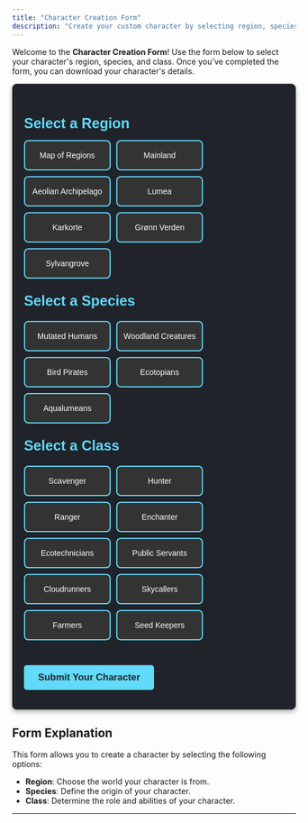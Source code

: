 ```yaml
---
title: "Character Creation Form"
description: "Create your custom character by selecting region, species, and class."
---
```


Welcome to the **Character Creation Form**! Use the form below to select your character's region, species, and class. Once you've completed the form, you can download your character's details.

<form method="POST" style="max-width: 800px; margin: 0 auto; padding: 20px; background-color: #20232a; border: 1px solid #333; border-radius: 8px; box-shadow: 0 4px 8px rgba(0, 0, 0, 0.3); font-family: Arial, sans-serif; color: #ffffff;">
  <h2 style="color: #61dafb; font-size: 1.8em; margin-bottom: 15px;">Select a Region</h2>
  <div style="display: flex; flex-wrap: wrap; gap: 10px;">
    <label for="region-map" style="width: 150px; height: 50px; background-color: #333; color: #fff; border: 2px solid #61dafb; border-radius: 8px; cursor: pointer; text-align: center; display: flex; align-items: center; justify-content: center; transition: background-color 0.3s ease;">
      Map of Regions
      <input type="radio" id="region-map" name="region" value="Map of Regions" style="display: none;" />
    </label>
    <label for="region-mainland" style="width: 150px; height: 50px; background-color: #333; color: #fff; border: 2px solid #61dafb; border-radius: 8px; cursor: pointer; text-align: center; display: flex; align-items: center; justify-content: center; transition: background-color 0.3s ease;">
      Mainland
      <input type="radio" id="region-mainland" name="region" value="Mainland" style="display: none;" />
    </label>
    <label for="region-aeolian" style="width: 150px; height: 50px; background-color: #333; color: #fff; border: 2px solid #61dafb; border-radius: 8px; cursor: pointer; text-align: center; display: flex; align-items: center; justify-content: center; transition: background-color 0.3s ease;">
      Aeolian Archipelago
      <input type="radio" id="region-aeolian" name="region" value="Aeolian Archipelago" style="display: none;" />
    </label>
    <label for="region-lumea" style="width: 150px; height: 50px; background-color: #333; color: #fff; border: 2px solid #61dafb; border-radius: 8px; cursor: pointer; text-align: center; display: flex; align-items: center; justify-content: center; transition: background-color 0.3s ease;">
      Lumea
      <input type="radio" id="region-lumea" name="region" value="Lumea" style="display: none;" />
    </label>
    <label for="region-karkorte" style="width: 150px; height: 50px; background-color: #333; color: #fff; border: 2px solid #61dafb; border-radius: 8px; cursor: pointer; text-align: center; display: flex; align-items: center; justify-content: center; transition: background-color 0.3s ease;">
      Karkorte
      <input type="radio" id="region-karkorte" name="region" value="Karkorte" style="display: none;" />
    </label>
    <label for="region-gronn" style="width: 150px; height: 50px; background-color: #333; color: #fff; border: 2px solid #61dafb; border-radius: 8px; cursor: pointer; text-align: center; display: flex; align-items: center; justify-content: center; transition: background-color 0.3s ease;">
      Grønn Verden
      <input type="radio" id="region-gronn" name="region" value="Grønn Verden" style="display: none;" />
    </label>
    <label for="region-sylvangrove" style="width: 150px; height: 50px; background-color: #333; color: #fff; border: 2px solid #61dafb; border-radius: 8px; cursor: pointer; text-align: center; display: flex; align-items: center; justify-content: center; transition: background-color 0.3s ease;">
      Sylvangrove
      <input type="radio" id="region-sylvangrove" name="region" value="Sylvangrove" style="display: none;" />
    </label>
  </div>

  <h2 style="color: #61dafb; font-size: 1.8em; margin-top: 25px;">Select a Species</h2>
  <div style="display: flex; flex-wrap: wrap; gap: 10px;">
    <label for="species-humans" style="width: 150px; height: 50px; background-color: #333; color: #fff; border: 2px solid #61dafb; border-radius: 8px; cursor: pointer; text-align: center; display: flex; align-items: center; justify-content: center; transition: background-color 0.3s ease;">
      Mutated Humans
      <input type="radio" id="species-humans" name="species" value="Mutated Humans" style="display: none;" />
    </label>
    <label for="species-woodland" style="width: 150px; height: 50px; background-color: #333; color: #fff; border: 2px solid #61dafb; border-radius: 8px; cursor: pointer; text-align: center; display: flex; align-items: center; justify-content: center; transition: background-color 0.3s ease;">
      Woodland Creatures
      <input type="radio" id="species-woodland" name="species" value="Woodland Creatures" style="display: none;" />
    </label>
    <label for="species-pirates" style="width: 150px; height: 50px; background-color: #333; color: #fff; border: 2px solid #61dafb; border-radius: 8px; cursor: pointer; text-align: center; display: flex; align-items: center; justify-content: center; transition: background-color 0.3s ease;">
      Bird Pirates
      <input type="radio" id="species-pirates" name="species" value="Bird Pirates" style="display: none;" />
    </label>
    <label for="species-ecotopians" style="width: 150px; height: 50px; background-color: #333; color: #fff; border: 2px solid #61dafb; border-radius: 8px; cursor: pointer; text-align: center; display: flex; align-items: center; justify-content: center; transition: background-color 0.3s ease;">
      Ecotopians
      <input type="radio" id="species-ecotopians" name="species" value="Ecotopians" style="display: none;" />
    </label>
    <label for="species-aqualumeans" style="width: 150px; height: 50px; background-color: #333; color: #fff; border: 2px solid #61dafb; border-radius: 8px; cursor: pointer; text-align: center; display: flex; align-items: center; justify-content: center; transition: background-color 0.3s ease;">
      Aqualumeans
      <input type="radio" id="species-aqualumeans" name="species" value="Aqualumeans" style="display: none;" />
    </label>
  </div>

  <h2 style="color: #61dafb; font-size: 1.8em; margin-top: 25px;">Select a Class</h2>
  <div style="display: flex; flex-wrap: wrap; gap: 10px;">
    <label for="class-scavenger" style="width: 150px; height: 50px; background-color: #333; color: #fff; border: 2px solid #61dafb; border-radius: 8px; cursor: pointer; text-align: center; display: flex; align-items: center; justify-content: center; transition: background-color 0.3s ease;">
      Scavenger
      <input type="radio" id="class-scavenger" name="class" value="Scavenger" style="display: none;" />
    </label>
    <label for="class-hunter" style="width: 150px; height: 50px; background-color: #333; color: #fff; border: 2px solid #61dafb; border-radius: 8px; cursor: pointer; text-align: center; display: flex; align-items: center; justify-content: center; transition: background-color 0.3s ease;">
      Hunter
      <input type="radio" id="class-hunter" name="class" value="Hunter" style="display: none;" />
    </label>
    <label for="class-ranger" style="width: 150px; height: 50px; background-color: #333; color: #fff; border: 2px solid #61dafb; border-radius: 8px; cursor: pointer; text-align: center; display: flex; align-items: center; justify-content: center; transition: background-color 0.3s ease;">
      Ranger
      <input type="radio" id="class-ranger" name="class" value="Ranger" style="display: none;" />
    </label>
    <label for="class-enchanter" style="width: 150px; height: 50px; background-color: #333; color: #fff; border: 2px solid #61dafb; border-radius: 8px; cursor: pointer; text-align: center; display: flex; align-items: center; justify-content: center; transition: background-color 0.3s ease;">
      Enchanter
      <input type="radio" id="class-enchanter" name="class" value="Enchanter" style="display: none;" />
    </label>
    <label for="class-ecotechnicians" style="width: 150px; height: 50px; background-color: #333; color: #fff; border: 2px solid #61dafb; border-radius: 8px; cursor: pointer; text-align: center; display: flex; align-items: center; justify-content: center; transition: background-color 0.3s ease;">
      Ecotechnicians
      <input type="radio" id="class-ecotechnicians" name="class" value="Ecotechnicians" style="display: none;" />
    </label>
    <label for="class-public-servants" style="width: 150px; height: 50px; background-color: #333; color: #fff; border: 2px solid #61dafb; border-radius: 8px; cursor: pointer; text-align: center; display: flex; align-items: center; justify-content: center; transition: background-color 0.3s ease;">
      Public Servants
      <input type="radio" id="class-public-servants" name="class" value="Public Servants" style="display: none;" />
    </label>
    <label for="class-cloudrunners" style="width: 150px; height: 50px; background-color: #333; color: #fff; border: 2px solid #61dafb; border-radius: 8px; cursor: pointer; text-align: center; display: flex; align-items: center; justify-content: center; transition: background-color 0.3s ease;">
      Cloudrunners
      <input type="radio" id="class-cloudrunners" name="class" value="Cloudrunners" style="display: none;" />
    </label>
    <label for="class-skycallers" style="width: 150px; height: 50px; background-color: #333; color: #fff; border: 2px solid #61dafb; border-radius: 8px; cursor: pointer; text-align: center; display: flex; align-items: center; justify-content: center; transition: background-color 0.3s ease;">
      Skycallers
      <input type="radio" id="class-skycallers" name="class" value="Skycallers" style="display: none;" />
    </label>
    <label for="class-farmers" style="width: 150px; height: 50px; background-color: #333; color: #fff; border: 2px solid #61dafb; border-radius: 8px; cursor: pointer; text-align: center; display: flex; align-items: center; justify-content: center; transition: background-color 0.3s ease;">
      Farmers
      <input type="radio" id="class-farmers" name="class" value="Farmers" style="display: none;" />
    </label>
    <label for="class-seed-keepers" style="width: 150px; height: 50px; background-color: #333; color: #fff; border: 2px solid #61dafb; border-radius: 8px; cursor: pointer; text-align: center; display: flex; align-items: center; justify-content: center; transition: background-color 0.3s ease;">
      Seed Keepers
      <input type="radio" id="class-seed-keepers" name="class" value="Seed Keepers" style="display: none;" />
    </label>
  </div>

  <button type="submit" style="margin-top: 30px; padding: 12px 25px; background-color: #61dafb; color: #20232a; border: none; border-radius: 5px; cursor: pointer; font-size: 1.2em; font-weight: bold; text-align: center;">Submit Your Character</button>
</form>








## Form Explanation

This form allows you to create a character by selecting the following options:
- **Region**: Choose the world your character is from.
- **Species**: Define the origin of your character.
- **Class**: Determine the role and abilities of your character.

---